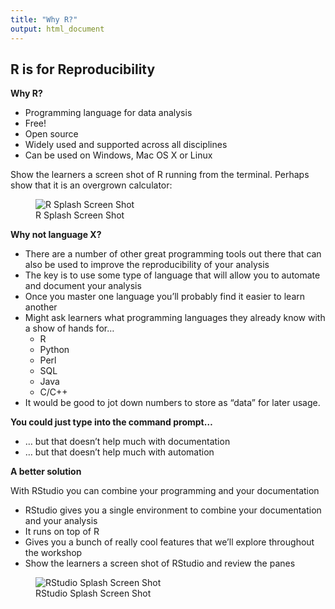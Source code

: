 ```yaml
---
title: "Why R?"
output: html_document
---
```


## R is for Reproducibility

**Why R?**

* Programming language for data analysis
* Free!
* Open source
* Widely used and supported across all disciplines
* Can be used on Windows, Mac OS X or Linux

Show the learners a screen shot of R running from the terminal. Perhaps show
that it is an overgrown calculator:

![R Splash Screen Shot](img/RSplashScreen.png)


**Why not language X?**

* There are a number of other great programming tools out there that can also
be used to improve the reproducibility of your analysis
* The key is to use some type of language that will allow you to automate
and document your analysis
* Once you master one language you'll probably find it easier to learn another
* Might ask learners what programming languages they already know with a show of
  hands for...
  * R
  * Python
  * Perl
  * SQL
  * Java
  * C/C++
* It would be good to jot down numbers to store as "data" for later usage.



**You could just type into the command prompt...**

* ... but that doesn't help much with documentation
* ... but that doesn't help much with automation


**A better solution**

With RStudio you can combine your programming and your documentation

* RStudio gives you a single environment to combine your documentation and your
analysis
* It runs on top of R
* Gives you a bunch of really cool features that we'll explore throughout the
workshop
* Show the learners a screen shot of RStudio and review the panes

![RStudio Splash Screen Shot](img/RStudioSplash.png)



